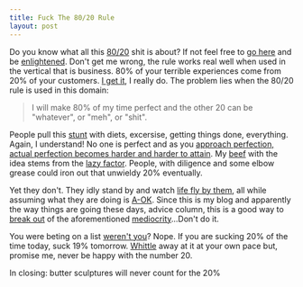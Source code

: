```yaml
---
title: Fuck The 80/20 Rule
layout: post
---
```


Do you know what all this [80/20][1] shit is about? If not feel free to
[go here][2] and be [enlightened][3]. Don't get me wrong, the rule works
real well when used in the vertical that is business. 80% of your
terrible experiences come from 20% of your customers. [I get it][4], I
really do. The problem lies when the 80/20 rule is used in this domain:

> I will make 80% of my time perfect and the other 20 can be "whatever",
> or "meh", or "shit".

People pull this [stunt][5] with diets, excersise, getting things done,
everything. Again, I understand! No one is perfect and as you [approach
perfection, actual perfection becomes harder and harder to attain][6].
My [beef][13] with the idea stems from the [lazy factor][7]. People, with
diligence and some elbow grease could iron out that unwieldy 20%
eventually.

Yet they don't. They idly stand by and watch [life fly by them][8], all
while assuming what they are doing is [A-OK][9]. Since this is my blog
and apparently the way things are going these days, advice column, this
is a good way to [break out][10] of the aforementioned
[mediocrity][10]...Don't do it.

You were beting on a list [weren't you][11]? Nope. If you are sucking
20% of the time today, suck 19% tomorrow. [Whittle][12] away at it at
your own pace but, promise me, never be happy with the number 20.

In closing: butter sculptures will never count for the 20%

[1]: https://gimmebar.com/view/50305c7729ca153546000001/big
[2]: https://en.wikipedia.org/wiki/Pareto_principle
[3]: https://twitter.com/jcrclarksonesq/status/235397285167656962/photo/1/large
[4]: http://youtu.be/n-mpifTiPV4
[5]: https://gimmebar.com/view/502ea8eaaac4223116000014/big
[6]: http://youtu.be/-JFfN5pKzFU
[7]: http://cageme.herokuapp.com/random
[8]: https://gimmebar.com/view/5032f2bf29ca153c71000025/big
[9]: http://www.nypost.com/rw/nypost/2012/02/24/news/web_photos/24.1n008.gop--300x300.jpg
[10]: http://www.the-joke-box.com/pictures/tomahawk-utility-belt.jpg
[11]: https://gimmebar.com/view/5032f46faac422800200001a
[12]: #
[13]: https://gimmebar.com/view/5032f67e29ca154572000000/big
